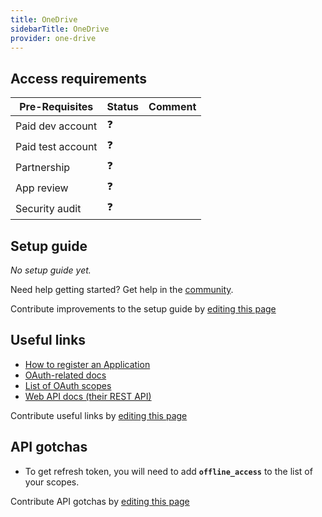 ```yaml
---
title: OneDrive
sidebarTitle: OneDrive
provider: one-drive
---
```




<Overview />
<PreBuiltTooling provider={providers[pageMetadata.provider]} />
<PreBuiltUseCases />

## Access requirements
| Pre-Requisites | Status | Comment|
| - | - | - |
| Paid dev account | ❓ |  |
| Paid test account | ❓ |  |
| Partnership | ❓ | |
| App review | ❓ |  |
| Security audit | ❓ | |


## Setup guide

_No setup guide yet._

<Tip>Need help getting started? Get help in the [community](https://nango.dev/slack).</Tip>

<Note>Contribute improvements to the setup guide by [editing this page](https://github.com/nangohq/nango/tree/master/docs-v2/integrations/all/one-drive.mdx)</Note>


## Useful links

-   [How to register an Application](https://learn.microsoft.com/en-us/onedrive/developer/rest-api/getting-started/graph-oauth?view=odsp-graph-online#register-your-app)
-   [OAuth-related docs](https://learn.microsoft.com/en-us/onedrive/developer/rest-api/getting-started/authentication?view=odsp-graph-online)
-   [List of OAuth scopes](https://learn.microsoft.com/en-us/onedrive/developer/rest-api/getting-started/graph-oauth?view=odsp-graph-online#authentication-scopes)
-   [Web API docs (their REST API)](https://learn.microsoft.com/en-us/onedrive/developer/rest-api/?view=odsp-graph-online)

<Note>Contribute useful links by [editing this page](https://github.com/nangohq/nango/tree/master/docs-v2/integrations/all/one-drive.mdx)</Note>

## API gotchas

-   To get refresh token, you will need to add **`offline_access`** to the list of your scopes.

<Note>Contribute API gotchas by [editing this page](https://github.com/nangohq/nango/tree/master/docs-v2/integrations/all/one-drive.mdx)</Note>
